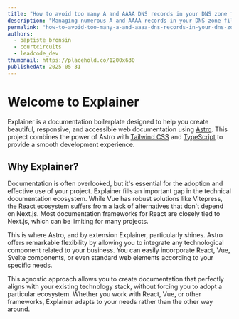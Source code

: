 ```yaml
---
title: "How to avoid too many A and AAAA DNS records in your DNS zone file ?"
description: "Managing numerous A and AAAA records in your DNS zone file can become cumbersome, especially when updating public IP addresses. This article explores using CNAME records as a more efficient alternative to simplify DNS management."
permalink: "how-to-avoid-too-many-a-and-aaaa-dns-records-in-your-dns-zone-file"
authors:
  - baptiste_bronsin
  - courtcircuits
  - leadcode_dev
thumbnail: https://placehold.co/1200x630
publishedAt: 2025-05-31
---
```


# Welcome to Explainer

Explainer is a documentation boilerplate designed to help you create beautiful, responsive, and accessible web documentation using [Astro](https://astro.build). This project combines the power of Astro with [Tailwind CSS](https://tailwindcss.com) and [TypeScript](https://www.typescriptlang.org) to provide a smooth development experience.

## Why Explainer?

Documentation is often overlooked, but it's essential for the adoption and effective use of your project.
Explainer fills an important gap in the technical documentation ecosystem. While Vue has robust solutions like Vitepress, the React ecosystem suffers from a lack of alternatives that don't depend on Next.js. Most documentation frameworks for React are closely tied to Next.js, which can be limiting for many projects.

This is where Astro, and by extension Explainer, particularly shines. Astro offers remarkable flexibility by allowing you to integrate any technological component related to your business. You can easily incorporate React, Vue, Svelte components, or even standard web elements according to your specific needs.

This agnostic approach allows you to create documentation that perfectly aligns with your existing technology stack, without forcing you to adopt a particular ecosystem. Whether you work with React, Vue, or other frameworks, Explainer adapts to your needs rather than the other way around.